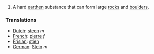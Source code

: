 #A hard [[earth]]en substance that can form large [[rock]]s and [[boulder]]s.


=== Translations ===
*[[Dutch]]: [[steen]] ''m''
*[[French]]: [[pierre]] ''f''
*[[Frisian]]: [[stien]]
*[[German]]: [[Stein]] ''m''